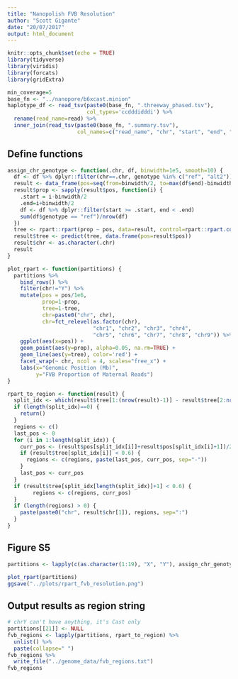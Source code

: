 ```yaml
---
title: "Nanopolish FVB Resolution"
author: "Scott Gigante"
date: "20/07/2017"
output: html_document
---
```


```r
knitr::opts_chunk$set(echo = TRUE)
library(tidyverse)
library(viridis)
library(forcats)
library(gridExtra)

```

```r
min_coverage=5
base_fn <- "../nanopore/b6xcast.minion"
haplotype_df <- read_tsv(paste0(base_fn, ".threeway_phased.tsv"),
                         col_types='ccdddidddi') %>%
  rename(read_name=read) %>%
  inner_join(read_tsv(paste0(base_fn, ".summary.tsv"), 
                      col_names=c("read_name", "chr", "start", "end", "qual"), skip=1, col_types='cciid'))
```

## Define functions

```r
assign_chr_genotype <- function(.chr, df, binwidth=1e5, smooth=10) {
  df <- df %>% dplyr::filter(chr==.chr, genotype %in% c("ref", "alt2"))
  result <- data_frame(pos=seq(from=binwidth/2, to=max(df$end)-binwidth/2, by=binwidth/2))
  result$prop <- sapply(result$pos, function(i) {
    .start = i-binwidth/2
    .end=i+binwidth/2
    df <- df %>% dplyr::filter(start >= .start, end < .end)
    sum(df$genotype == "ref")/nrow(df)
  })
  tree <- rpart::rpart(prop ~ pos, data=result, control=rpart::rpart.control(minsplit=5, cp=.1))
  result$tree <- predict(tree, data.frame(pos=result$pos))
  result$chr <- as.character(.chr)
  result
}

plot_rpart <- function(partitions) {
  partitions %>%
    bind_rows() %>%
    filter(chr!="Y") %>%
    mutate(pos = pos/1e6,
           prop=1-prop,
           tree=1-tree,
           chr=paste0("chr", chr),
           chr=fct_relevel(as.factor(chr), 
                           "chr1", "chr2", "chr3", "chr4", 
                           "chr5", "chr6", "chr7", "chr8", "chr9")) %>%
    ggplot(aes(x=pos)) +
    geom_point(aes(y=prop), alpha=0.05, na.rm=TRUE) +
    geom_line(aes(y=tree), color='red') +
    facet_wrap(~ chr, ncol = 4, scales="free_x") +
    labs(x="Genomic Position (Mb)",
         y="FVB Proportion of Maternal Reads")
}

rpart_to_region <- function(result) {
  split_idx <- which(result$tree[1:(nrow(result)-1)] - result$tree[2:nrow(result)] != 0)
  if (length(split_idx)==0) {
    return()
  }
  regions <- c()
  last_pos <- 0
  for (i in 1:length(split_idx)) {
    curr_pos <- (result$pos[split_idx[i]]+result$pos[split_idx[i]+1])/2
    if (result$tree[split_idx[i]] < 0.6) {
      regions <- c(regions, paste(last_pos, curr_pos, sep="-"))
    }
    last_pos <- curr_pos
  }
  if (result$tree[split_idx[length(split_idx)]+1] < 0.6) {
        regions <- c(regions, curr_pos)
  }
  if (length(regions) > 0) {
    paste(paste0("chr", result$chr[1]), regions, sep=":")
  }
}
```

## Figure S5

```r
partitions <- lapply(c(as.character(1:19), "X", "Y"), assign_chr_genotype, haplotype_df)

plot_rpart(partitions)
ggsave("../plots/rpart_fvb_resolution.png")
```

## Output results as region string

```r
# chrY can't have anything, it's Cast only
partitions[[21]] <- NULL
fvb_regions <- lapply(partitions, rpart_to_region) %>%
  unlist() %>%
  paste(collapse=" ")
fvb_regions %>%
  write_file("../genome_data/fvb_regions.txt")
fvb_regions
```


